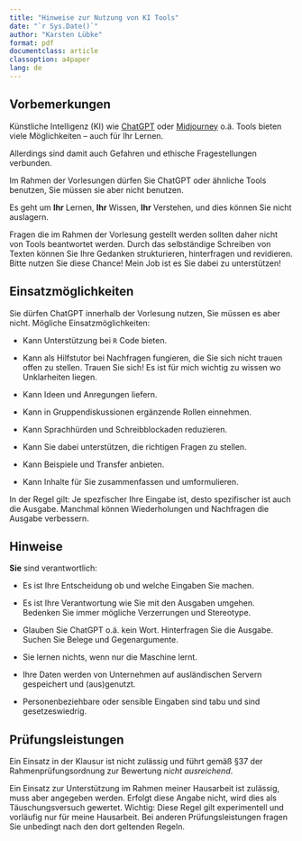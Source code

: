 ```yaml
---
title: "Hinweise zur Nutzung von KI Tools"
date: "`r Sys.Date()`"
author: "Karsten Lübke"
format: pdf
documentclass: article
classoption: a4paper
lang: de
---
```


## Vorbemerkungen

Künstliche Intelligenz (KI) wie [ChatGPT](https://chat.openai.com/) oder [Midjourney](https://www.midjourney.com/) o.ä. Tools bieten viele Möglichkeiten -- auch für Ihr Lernen.

Allerdings sind damit auch Gefahren und ethische Fragestellungen verbunden.

Im Rahmen der Vorlesungen dürfen Sie ChatGPT oder ähnliche Tools benutzen, Sie müssen sie aber nicht benutzen.

Es geht um **Ihr** Lernen, **Ihr** Wissen, **Ihr** Verstehen, und dies können Sie nicht auslagern. 

Fragen die im Rahmen der Vorlesung gestellt werden sollten daher nicht von Tools beantwortet werden. Durch das selbständige Schreiben von Texten können Sie Ihre Gedanken strukturieren, hinterfragen und revidieren. Bitte nutzen Sie diese Chance! Mein Job ist es Sie dabei zu unterstützen!

## Einsatzmöglichkeiten

Sie dürfen ChatGPT innerhalb der Vorlesung nutzen, Sie müssen es aber nicht. Mögliche Einsatzmöglichkeiten:

- Kann Unterstützung bei `R` Code bieten. 

- Kann als Hilfstutor bei Nachfragen fungieren, die Sie sich nicht trauen offen zu stellen. Trauen Sie sich! Es ist für mich wichtig zu wissen wo Unklarheiten liegen.

- Kann Ideen und Anregungen liefern.

- Kann in Gruppendiskussionen ergänzende Rollen einnehmen.

- Kann Sprachhürden und Schreibblockaden reduzieren.

- Kann Sie dabei unterstützen, die richtigen Fragen zu stellen.

- Kann Beispiele und Transfer anbieten.

- Kann Inhalte für Sie zusammenfassen und umformulieren.

In der Regel gilt: Je spezfischer Ihre Eingabe ist, desto spezifischer ist auch die Ausgabe. Manchmal können Wiederholungen und Nachfragen die Ausgabe verbessern.

## Hinweise

**Sie** sind verantwortlich:

- Es ist Ihre Entscheidung ob und welche Eingaben Sie machen.

- Es ist Ihre Verantwortung wie Sie mit den Ausgaben umgehen. Bedenken Sie immer mögliche Verzerrungen und Stereotype.

- Glauben Sie ChatGPT o.ä. kein Wort. Hinterfragen Sie die Ausgabe. Suchen Sie Belege und Gegenargumente.

- Sie lernen nichts, wenn nur die Maschine lernt.

- Ihre Daten werden von Unternehmen auf ausländischen Servern gespeichert und (aus)genutzt.

- Personenbeziehbare oder sensible Eingaben sind tabu und sind gesetzeswiedrig.


## Prüfungsleistungen

Ein Einsatz in der Klausur ist nicht zulässig und führt gemäß §37 der Rahmenprüfungsordnung zur Bewertung *nicht ausreichend*.

Ein Einsatz zur Unterstützung im Rahmen meiner Hausarbeit ist zulässig, muss aber angegeben werden. Erfolgt diese Angabe nicht, wird dies als Täuschungsversuch gewertet. Wichtig: Diese Regel gilt experimentell und vorläufig nur für meine Hausarbeit. Bei anderen Prüfungsleistungen fragen Sie unbedingt nach den dort geltenden Regeln. 
